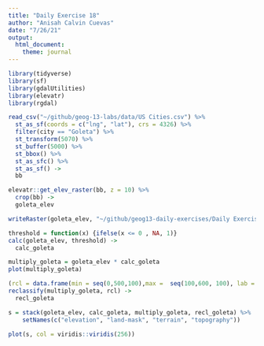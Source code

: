 ```yaml
---
title: "Daily Exercise 18"
author: "Anisah Calvin Cuevas"
date: "7/26/21" 
output:
  html_document:
    theme: journal
---
```



```r
library(tidyverse)
library(sf)
library(gdalUtilities)
library(elevatr)
library(rgdal)
```

```r
read_csv("~/github/geog-13-labs/data/US Cities.csv") %>%
  st_as_sf(coords = c("lng", "lat"), crs = 4326) %>%
  filter(city == "Goleta") %>%
  st_transform(5070) %>%
  st_buffer(5000) %>%
  st_bbox() %>%
  st_as_sfc() %>%
  st_as_sf() ->
  bb
```

```r
elevatr::get_elev_raster(bb, z = 10) %>%
  crop(bb) ->
  goleta_elev
```

```r
writeRaster(goleta_elev, "~/github/geog13-daily-exercises/Daily Exercises/Day 17/day-17.rmd", overwrite = TRUE)
```

```r
threshold = function(x) {ifelse(x <= 0 , NA, 1)}
calc(goleta_elev, threshold) -> 
  calc_goleta
```

```r
multiply_goleta = goleta_elev * calc_goleta 
plot(multiply_goleta)
```

```r
(rcl = data.frame(min = seq(0,500,100),max =  seq(100,600, 100), lab = c(0:5)))
reclassify(multiply_goleta, rcl) ->
  recl_goleta
```

```r
s = stack(goleta_elev, calc_goleta, multiply_goleta, recl_goleta) %>%
    setNames(c("elevation", "land-mask", "terrain", "topography"))
```

```r
plot(s, col = viridis::viridis(256))
```
